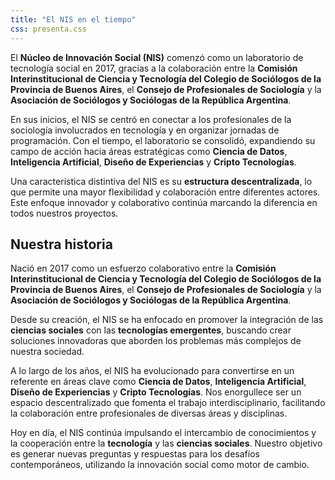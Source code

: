 ```yaml
---
title: "El NIS en el tiempo"
css: presenta.css
---
```


El **Núcleo de Innovación Social (NIS)** comenzó como un laboratorio de tecnología social en 2017, gracias a la colaboración entre la **Comisión Interinstitucional de Ciencia y Tecnología del Colegio de Sociólogos de la Provincia de Buenos Aires**, el **Consejo de Profesionales de Sociología** y la **Asociación de Sociólogos y Sociólogas de la República Argentina**.

En sus inicios, el NIS se centró en conectar a los profesionales de la sociología involucrados en tecnología y en organizar jornadas de programación. Con el tiempo, el laboratorio se consolidó, expandiendo su campo de acción hacia áreas estratégicas como **Ciencia de Datos**, **Inteligencia Artificial**, **Diseño de Experiencias** y **Cripto Tecnologías**. 

Una característica distintiva del NIS es su **estructura descentralizada**, lo que permite una mayor flexibilidad y colaboración entre diferentes actores. Este enfoque innovador y colaborativo continúa marcando la diferencia en todos nuestros proyectos.

## Nuestra historia

Nació en 2017 como un esfuerzo colaborativo entre la **Comisión Interinstitucional de Ciencia y Tecnología del Colegio de Sociólogos de la Provincia de Buenos Aires**, el **Consejo de Profesionales de Sociología** y la **Asociación de Sociólogos y Sociólogas de la República Argentina**.

Desde su creación, el NIS se ha enfocado en promover la integración de las **ciencias sociales** con las **tecnologías emergentes**, buscando crear soluciones innovadoras que aborden los problemas más complejos de nuestra sociedad. 

A lo largo de los años, el NIS ha evolucionado para convertirse en un referente en áreas clave como **Ciencia de Datos**, **Inteligencia Artificial**, **Diseño de Experiencias** y **Cripto Tecnologías**. Nos enorgullece ser un espacio descentralizado que fomenta el trabajo interdisciplinario, facilitando la colaboración entre profesionales de diversas áreas y disciplinas.

Hoy en día, el NIS continúa impulsando el intercambio de conocimientos y la cooperación entre la **tecnología** y las **ciencias sociales**. Nuestro objetivo es generar nuevas preguntas y respuestas para los desafíos contemporáneos, utilizando la innovación social como motor de cambio.



